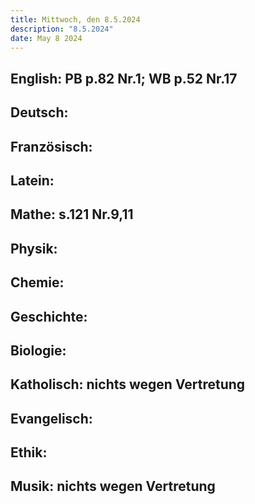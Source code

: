 ```yaml
---
title: Mittwoch, den 8.5.2024
description: "8.5.2024"
date: May 8 2024
---
```


## English: PB p.82 Nr.1; WB p.52 Nr.17
## Deutsch: 
## Französisch: 
## Latein: 
## Mathe: s.121 Nr.9,11
## Physik: 
## Chemie: 
## Geschichte: 
## Biologie: 
## Katholisch: nichts wegen Vertretung
## Evangelisch: 
## Ethik: 
## Musik: nichts wegen Vertretung
